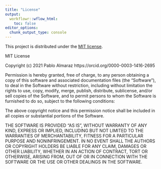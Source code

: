 ```yaml
---
title: "License"
output:
  workflowr::wflow_html:
    toc: false
editor_options:
  chunk_output_type: console
---
```

This project is distributed under the [MIT license][MIT].

MIT License

Copyright (c) 2021 Pablo Almaraz https://orcid.org/0000-0003-1416-2695

Permission is hereby granted, free of charge, to any person obtaining a copy
of this software and associated documentation files (the "Software"), to deal
in the Software without restriction, including without limitation the rights
to use, copy, modify, merge, publish, distribute, sublicense, and/or sell
copies of the Software, and to permit persons to whom the Software is
furnished to do so, subject to the following conditions:

The above copyright notice and this permission notice shall be included in all
copies or substantial portions of the Software.

THE SOFTWARE IS PROVIDED "AS IS", WITHOUT WARRANTY OF ANY KIND, EXPRESS OR
IMPLIED, INCLUDING BUT NOT LIMITED TO THE WARRANTIES OF MERCHANTABILITY,
FITNESS FOR A PARTICULAR PURPOSE AND NONINFRINGEMENT. IN NO EVENT SHALL THE
AUTHORS OR COPYRIGHT HOLDERS BE LIABLE FOR ANY CLAIM, DAMAGES OR OTHER
LIABILITY, WHETHER IN AN ACTION OF CONTRACT, TORT OR OTHERWISE, ARISING FROM,
OUT OF OR IN CONNECTION WITH THE SOFTWARE OR THE USE OR OTHER DEALINGS IN THE
SOFTWARE.

[MIT]: https://choosealicense.com/licenses/mit/
